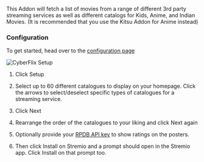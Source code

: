 
<StremioAddonButtons id="cyberflix" manifest="https://cyberflix.elfhosted.com/manifest.json" configurable={true} configurationRequired={true} source="https://github.com/marcojoao/cyberflix-server"/> 


This Addon will fetch a list of movies from a range of different 3rd party streaming services as well as different catalogs for Kids, Anime, and Indian Movies.  (It is recommended that you use the Kitsu Addon for Anime instead)

<h3>Configuration</h3>

To get started, head over to the [configuration page](https://cyberflix.elfhosted.com/) 

![CyberFlix Setup](/img/stremio/cyberflix_setup.png) 

1. Click Setup 
2. Select up to 60 different catalogues to display on your homepage. 
    Click the arrows to select/deselect specific types of catalogues for a streaming service.

3. Click Next
4. Rearrange the order of the catalogues to your liking and click Next again 
5. Optionally provide your [RPDB API key](faq#how-do-i-obtain-a-rpdb-api-key) to show ratings on the posters.
6. Then click Install on Stremio and a prompt should open in the Stremio app. Click Install on that prompt too.